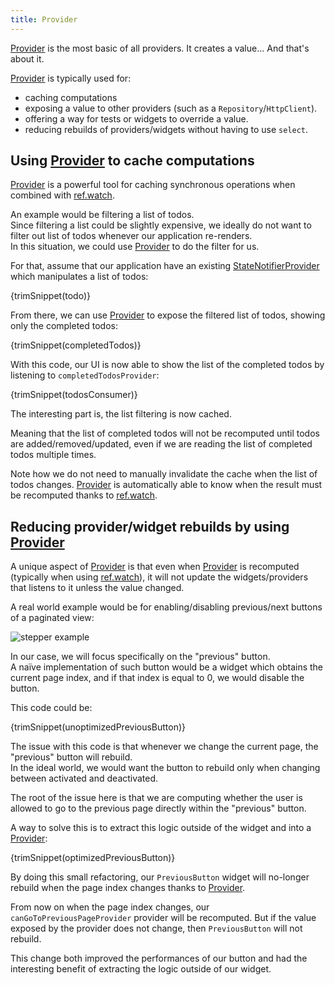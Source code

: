 ```yaml
---
title: Provider
---
```



[Provider] is the most basic of all providers. It creates a value... And that's about it.

[Provider] is typically used for:

- caching computations
- exposing a value to other providers (such as a `Repository`/`HttpClient`).
- offering a way for tests or widgets to override a value.
- reducing rebuilds of providers/widgets without having to use `select`.

## Using [Provider] to cache computations

[Provider] is a powerful tool for caching synchronous operations when combined
with [ref.watch].

An example would be filtering a list of todos.  
Since filtering a list could be slightly expensive, we ideally do not want to
filter out list of todos whenever our application re-renders.  
In this situation, we could use [Provider] to do the filter for us.

For that, assume that our application have an existing [StateNotifierProvider]
which manipulates a list of todos:

<CodeBlock>{trimSnippet(todo)}</CodeBlock>

From there, we can use [Provider] to expose the filtered list of todos, showing
only the completed todos:

<CodeBlock>{trimSnippet(completedTodos)}</CodeBlock>

With this code, our UI is now able to show the list of the completed todos
by listening to `completedTodosProvider`:

<CodeBlock>{trimSnippet(todosConsumer)}</CodeBlock>

The interesting part is, the list filtering is now cached.

Meaning that the list of completed todos will not be recomputed until
todos are added/removed/updated, even if we are reading the list of completed
todos multiple times.

Note how we do not need to manually invalidate the cache when the list of todos
changes. [Provider] is automatically able to know when the result must be recomputed
thanks to [ref.watch].

## Reducing provider/widget rebuilds by using [Provider]

A unique aspect of [Provider] is that even when [Provider] is recomputed
(typically when using [ref.watch]), it will not update the widgets/providers
that listens to it unless the value changed.

A real world example would be for enabling/disabling previous/next buttons
of a paginated view:

![stepper example](https://user-images.githubusercontent.com/134939/47580830-31263a00-d950-11e8-9b61-0eaddab2709e.png)

In our case, we will focus specifically on the "previous" button.  
A naïve implementation of such button would be a widget which obtains the
current page index, and if that index is equal to 0, we would disable the button.

This code could be:

<CodeBlock>{trimSnippet(unoptimizedPreviousButton)}</CodeBlock>

The issue with this code is that whenever we change the current page, the "previous"
button will rebuild.  
In the ideal world, we would want the button to rebuild only when changing between
activated and deactivated.

The root of the issue here is that we are computing whether the user is
allowed to go to the previous page directly within the "previous" button.

A way to solve this is to extract this logic outside of the widget and into a [Provider]:

<CodeBlock>{trimSnippet(optimizedPreviousButton)}</CodeBlock>

By doing this small refactoring, our `PreviousButton` widget will no-longer
rebuild when the page index changes thanks to [Provider].

From now on when the page index changes, our `canGoToPreviousPageProvider` provider
will be recomputed. But if the value exposed by the provider does not change,
then `PreviousButton` will not rebuild.

This change both improved the performances of our button and had the interesting
benefit of extracting the logic outside of our widget.

[ref.watch]: ../concepts/reading#using-refwatch-to-observe-a-provider
[statenotifierprovider]: https://pub.dev/documentation/riverpod/latest/riverpod/StateNotifierProvider-class.html
[provider]: https://pub.dev/documentation/riverpod/latest/riverpod/Provider-class.html
